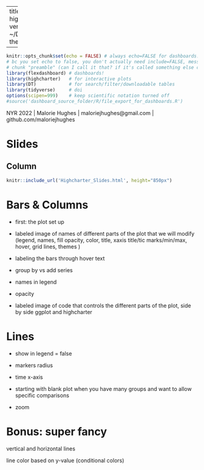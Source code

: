 


---
title: 'The Anatomy of a Plot'
subtitle: "moving from ggplot2 to highcharter"
output: 
  flexdashboard::flex_dashboard:
    vertical_layout: scroll
    orientation: rows
    css: ~/Documents/R/dashboard_source_folder/css/starlight_css.css
    theme: bootstrap
    
---

```r

knitr::opts_chunk$set(echo = FALSE) # always echo=FALSE for dashboards. No need to show off. you can include source code if you want
# bc you set echo to false, you don't actually need include=FALSE, message=FALSE, or warning=FALSE in the 
# chunk "preamble" (can I call it that? if it's called something else can I still call it that?) 
library(flexdashboard) # dashboards!
library(highcharter)   # for interactive plots
library(DT)            # for search/filter/downloadable tables
library(tidyverse)     # doi
options(scipen=999)    # keep scientific notation turned off
#source('dashboard_source_folder/R/file_export_for_dashboards.R')

```

<div class="footer">
  <p> NYR 2022 | Malorie Hughes | maloriejhughes@gmail.com | github.com/maloriejhughes </p>
</div>
  
  
Slides {data-orientation="columns"}
=====================================

Column {data-height=800}
-------------------------------------

```r
knitr::include_url('Highcharter_Slides.html', height="850px")
```



  
Bars & Columns {data-orientation="columns"}
=====================================

- first: the plot set up


- labeled image of names of different parts of the plot that we will modify (legend, names, fill opacity, color, title, xaxis title/tic marks/min/max, hover, grid lines, themes ) 

- labeling the bars through hover text

- group by vs add series

- names in legend

- opacity

- labeled image of code that controls the different parts of the plot,  side by side ggplot and highcharter


  
Lines  {data-orientation="columns"}
=====================================


- show in legend = false

- markers radius

- time x-axis

- starting with blank plot when you have many groups and want to allow specific comparisons

- zoom



Bonus: super fancy  {data-orientation="columns"}
=====================================

vertical and horizontal lines


line color based on y-value (conditional colors)

